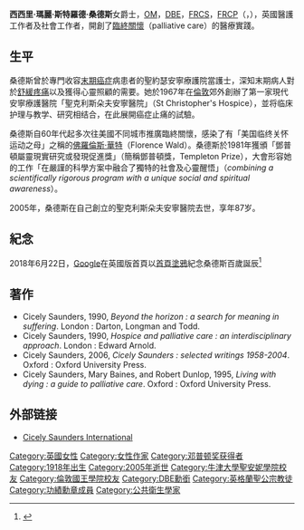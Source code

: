 {{expand|time=2015-10-02T06:25:40+00:00}}
{{Infobox medical person
|name                    = 西西里·桑德斯女爵士<br />（Dame Cicely Saunders）
|image                   = EWS21.13.jpg
|caption                 = 见证研讨会“疼痛管理创新” 2002
|birth_date              = {{birth date|df=yes|1918|6|22}} 
|birth_place             = {{flag|UK}}英格蘭[[哈特福郡|哈特福郡]][[奇平巴尼特|巴尼特]]
|death_date              = {{death date and age|df=yes|2005|7|14|1918|6|22}}
|death_place             = {{flag|UK}}英格蘭[[大倫敦|大倫敦]][[布羅姆利|布羅姆利]]
|profession              = 護士、[[社會工作|社會工作者]]、醫師、作家
|specialism              = [[和缓医疗|和缓医疗]]
|known_for               = [[安寧病房|安寧緩和運動]]
|work_institutions       = 聖克利斯朵夫安寧療護醫院<Br>[[倫敦國王學院|倫敦國王學院]]
|alma_mater              = [[倫敦國王學院|倫敦國王學院]]<Br>[[牛津大學|牛津大學]]
|prizes                  = [[大英帝國勳章|爵級司令勳章]]<br>[[功績勳章_(英國)|功績勳章成員]]
}}
'''西西里·瑪麗·斯特羅德·桑德斯'''女爵士，[[功績勳章_(英國)|OM]]，[[英帝國女爵級司令勳章|DBE]]，[[英國皇家外科醫學院院士|FRCS]]，[[倫敦皇家內科醫學院院士|FRCP]]（{{lang-en|Dame '''Cicely Mary Strode Saunders'''}}，{{bd|1918年|6月22日|2005年|7月14日|Saunders, Dame Cicely}}），英國醫護工作者及社會工作者，開創了[[臨終關懷|臨終關懷]]（palliative care）的醫療實踐。

== 生平 ==
桑德斯曾於專門收容[[末期癌症|末期癌症]]病患者的聖約瑟安寧療護院當護士，深知末期病人對於[[舒緩疼痛|舒緩疼痛]]以及獲得心靈照顧的需要。她於1967年在[[倫敦|倫敦]]郊外創辦了第一家現代安寧療護醫院「聖克利斯朵夫安寧醫院」（St Christopher's Hospice），並将临床护理与教学、研究相结合，在此展開癌症止痛的試驗。

桑德斯自60年代起多次往美國不同城市推廣臨終關懷，感染了有「美国临终关怀运动之母」之稱的[[佛羅倫斯·華特|佛羅倫斯·華特]]（Florence Wald）。桑德斯於1981年獲頒「鄧普頓屬靈現實研究或發現促進獎」（簡稱鄧普頓獎，Templeton Prize），大會形容她的工作「在嚴謹的科學方案中融合了獨特的社會及心靈醒悟」（''combining a scientifically rigorous program with a unique social and spiritual awareness''）。

2005年，桑德斯在自己創立的聖克利斯朵夫安寧醫院去世，享年87岁。

==紀念==
2018年6月22日，[[Google|Google]]在英國版首頁以[[Doodle|首頁塗鴉]]紀念桑德斯百歲誕辰<ref>{{Cite web |url=https://www.google.com/doodles/dame-cicely-saunders-100th-birthday |title=西西里桑德斯女爵士 100 歲冥誕 |access-date=2018-08-25 |archive-date=2021-04-23 |archive-url=https://web.archive.org/web/20210423075129/https://www.google.com/doodles/dame-cicely-saunders-100th-birthday |dead-url=no }}</ref>

== 著作 ==
*Cicely Saunders, 1990, ''Beyond the horizon : a search for meaning in suffering''. London : Darton, Longman and Todd.
*Cicely Saunders, 1990, ''Hospice and palliative care : an interdisciplinary approach''. London : Edward Arnold. 
*Cicely Saunders, 2006, ''Cicely Saunders : selected writings 1958-2004''. Oxford : Oxford University Press.
*Cicely Saunders, Mary Baines, and Robert Dunlop, 1995, ''Living with dying : a guide to palliative care''. Oxford : Oxford University Press.

== 外部链接 ==
* [http://cicelysaundersinternational.org/dame-cicely-saunders/ Cicely Saunders International] {{Wayback|url=http://cicelysaundersinternational.org/dame-cicely-saunders/ |date=20210312164145 }}{{en}}

{{邓普顿奖获得者}}
{{DEFAULTSORT:Saunders, Dame Cicely}}
[[Category:英國女性|Category:英國女性]]
[[Category:女性作家|Category:女性作家]]
[[Category:邓普顿奖获得者|Category:邓普顿奖获得者]]
[[Category:1918年出生|Category:1918年出生]]
[[Category:2005年逝世|Category:2005年逝世]]
[[Category:牛津大學聖安妮學院校友|Category:牛津大學聖安妮學院校友]]
[[Category:倫敦國王學院校友|Category:倫敦國王學院校友]]
[[Category:DBE勳銜|Category:DBE勳銜]]
[[Category:英格蘭聖公宗教徒|Category:英格蘭聖公宗教徒]]
[[Category:功績勳章成員|Category:功績勳章成員]]
[[Category:公共衛生學家|Category:公共衛生學家]]